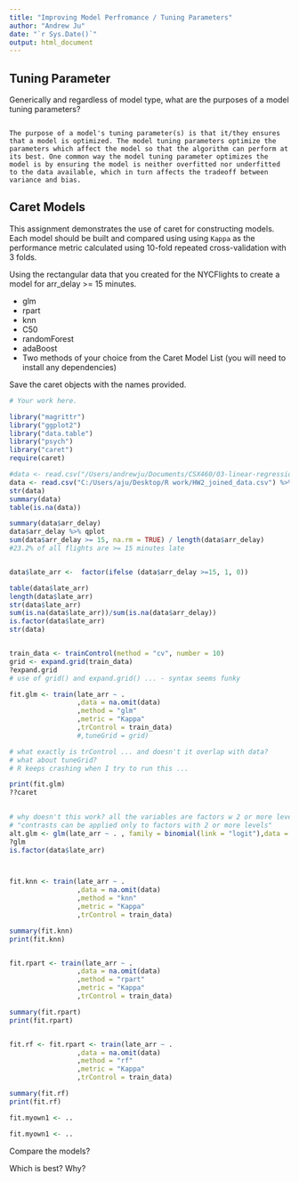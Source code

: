 ---
title: "Improving Model Perfromance / Tuning Parameters"
author: "Andrew Ju"
date: "`r Sys.Date()`"
output: html_document
---


## Tuning Parameter

Generically and regardless of model type, what are the purposes of a model
tuning parameters?


```

The purpose of a model's tuning parameter(s) is that it/they ensures that a model is optimized. The model tuning parameters optimize the parameters which affect the model so that the algorithm can perform at its best. One common way the model tuning parameter optimizes the model is by ensuring the model is neither overfitted nor underfitted to the data available, which in turn affects the tradeoff between variance and bias. 

```

## Caret Models

This assignment demonstrates the use of caret for constructing models. Each
model should be built and compared using using `Kappa` as the performance
metric calculated using 10-fold repeated cross-validation with 3 folds.

Using the rectangular data that you created for the NYCFlights to create a model
for arr_delay >= 15 minutes.

- glm
- rpart
- knn
- C50
- randomForest
- adaBoost
- Two methods of your choice from the Caret Model List (you will need to install any dependencies)

Save the caret objects with the names provided.

```{r}

# Your work here.

library("magrittr")
library("ggplot2")
library("data.table")
library("psych")
library("caret")
require(caret)

#data <- read.csv("/Users/andrewju/Documents/CSX460/03-linear-regression/HW2_joined_data.csv")
data <- read.csv("C:/Users/aju/Desktop/R work/HW2_joined_data.csv") %>% setDT()
str(data)
summary(data)
table(is.na(data))

summary(data$arr_delay)
data$arr_delay %>% qplot
sum(data$arr_delay >= 15, na.rm = TRUE) / length(data$arr_delay)
#23.2% of all flights are >= 15 minutes late


data$late_arr <-  factor(ifelse (data$arr_delay >=15, 1, 0))

table(data$late_arr)
length(data$late_arr)
str(data$late_arr)
sum(is.na(data$late_arr))/sum(is.na(data$arr_delay))
is.factor(data$late_arr)
str(data)


train_data <- trainControl(method = "cv", number = 10)
grid <- expand.grid(train_data)
?expand.grid
# use of grid() and expand.grid() ... - syntax seems funky

fit.glm <- train(late_arr ~ .
                 ,data = na.omit(data)
                 ,method = "glm"
                 ,metric = "Kappa"
                 ,trControl = train_data)
                 #,tuneGrid = grid)

# what exactly is trControl ... and doesn't it overlap with data?
# what about tuneGrid?
# R keeps crashing when I try to run this ... 

print(fit.glm)
??caret
  

# why doesn't this work? all the variables are factors w 2 or more levels but error
# "contrasts can be applied only to factors with 2 or more levels"
alt.glm <- glm(late_arr ~ . , family = binomial(link = "logit"),data = data)
?glm
is.factor(data$late_arr)



fit.knn <- train(late_arr ~ .
                 ,data = na.omit(data)
                 ,method = "knn"
                 ,metric = "Kappa"
                 ,trControl = train_data)

summary(fit.knn)
print(fit.knn)


fit.rpart <- train(late_arr ~ .
                 ,data = na.omit(data)
                 ,method = "rpart"
                 ,metric = "Kappa"
                 ,trControl = train_data)

summary(fit.rpart)
print(fit.rpart)


fit.rf <- fit.rpart <- train(late_arr ~ .
                 ,data = na.omit(data)
                 ,method = "rf"
                 ,metric = "Kappa"
                 ,trControl = train_data)

summary(fit.rf)
print(fit.rf)

fit.myown1 <- ..

fit.myown1 <- ..


```

Compare the  models?

Which is best?  Why?

```
```

